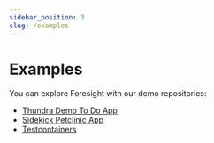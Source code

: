 ```yaml
---
sidebar_position: 3
slug: /examples
---
```


# Examples

You can explore Foresight with our demo repositories:
- [Thundra Demo To Do App](https://foresight.thundra.live/repositories/github/thundra-io-demo/thundra-demo-todo-app-java/workflow-runs)
- [Sidekick Petclinic App](https://foresight.thundra.live/repositories/github/thundra-io-demo/thundra-sidekick-petclinic-demo/workflow-runs)
- [Testcontainers](https://foresight.thundra.live/repositories/github/testcontainers/testcontainers-java/test-runs)